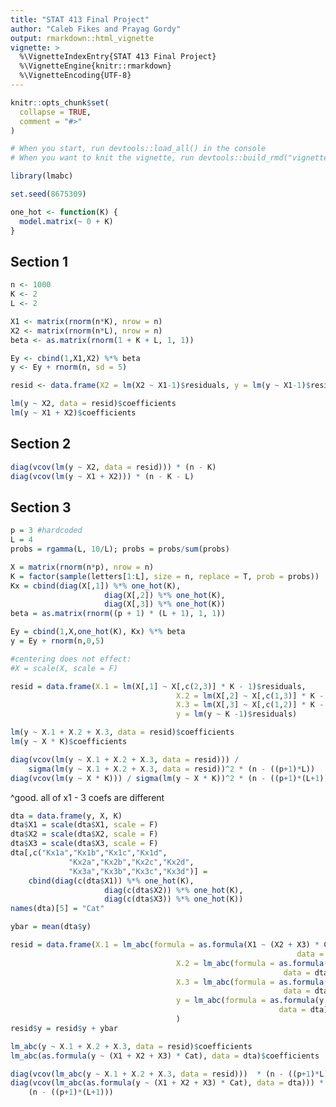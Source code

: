 ```yaml
---
title: "STAT 413 Final Project"
author: "Caleb Fikes and Prayag Gordy"
output: rmarkdown::html_vignette
vignette: >
  %\VignetteIndexEntry{STAT 413 Final Project}
  %\VignetteEngine{knitr::rmarkdown}
  %\VignetteEncoding{UTF-8}
---
```


```r
knitr::opts_chunk$set(
  collapse = TRUE,
  comment = "#>"
)
```

```r
# When you start, run devtools::load_all() in the console
# When you want to knit the vignette, run devtools::build_rmd("vignettes/fwl.Rmd") in the console

library(lmabc)

set.seed(8675309)
```

```r
one_hot <- function(K) {
  model.matrix(~ 0 + K)
}
```

## Section 1
```r
n <- 1000
K <- 2
L <- 2

X1 <- matrix(rnorm(n*K), nrow = n)
X2 <- matrix(rnorm(n*L), nrow = n)
beta <- as.matrix(rnorm(1 + K + L, 1, 1)) 

Ey <- cbind(1,X1,X2) %*% beta
y <- Ey + rnorm(n, sd = 5)

resid <- data.frame(X2 = lm(X2 ~ X1-1)$residuals, y = lm(y ~ X1-1)$residuals)

lm(y ~ X2, data = resid)$coefficients
lm(y ~ X1 + X2)$coefficients
```

## Section 2
```r
diag(vcov(lm(y ~ X2, data = resid))) * (n - K)
diag(vcov(lm(y ~ X1 + X2))) * (n - K - L)
```

## Section 3
```r
p = 3 #hardcoded
L = 4
probs = rgamma(L, 10/L); probs = probs/sum(probs)

X = matrix(rnorm(n*p), nrow = n)
K = factor(sample(letters[1:L], size = n, replace = T, prob = probs))
Kx = cbind(diag(X[,1]) %*% one_hot(K),
					 diag(X[,2]) %*% one_hot(K),
					 diag(X[,3]) %*% one_hot(K))
beta = as.matrix(rnorm((p + 1) * (L + 1), 1, 1))

Ey = cbind(1,X,one_hot(K), Kx) %*% beta 
y = Ey + rnorm(n,0,5)

#centering does not effect:
#X = scale(X, scale = F)

resid = data.frame(X.1 = lm(X[,1] ~ X[,c(2,3)] * K - 1)$residuals, 
									 X.2 = lm(X[,2] ~ X[,c(1,3)] * K - 1)$residuals,
									 X.3 = lm(X[,3] ~ X[,c(1,2)] * K - 1)$residuals,
									 y = lm(y ~ K -1)$residuals)

lm(y ~ X.1 + X.2 + X.3, data = resid)$coefficients
lm(y ~ X * K)$coefficients

diag(vcov(lm(y ~ X.1 + X.2 + X.3, data = resid))) / 
	sigma(lm(y ~ X.1 + X.2 + X.3, data = resid))^2 * (n - ((p+1)*L))
diag(vcov(lm(y ~ X * K))) / sigma(lm(y ~ X * K))^2 * (n - ((p+1)*(L+1)))
```
^good. all of x1 - 3 coefs are different

```r
dta = data.frame(y, X, K)
dta$X1 = scale(dta$X1, scale = F)
dta$X2 = scale(dta$X2, scale = F)
dta$X3 = scale(dta$X3, scale = F)
dta[,c("Kx1a","Kx1b","Kx1c","Kx1d",
			 "Kx2a","Kx2b","Kx2c","Kx2d",
			 "Kx3a","Kx3b","Kx3c","Kx3d")] = 
	cbind(diag(c(dta$X1)) %*% one_hot(K),
					 diag(c(dta$X2)) %*% one_hot(K),
					 diag(c(dta$X3)) %*% one_hot(K))
names(dta)[5] = "Cat"

ybar = mean(dta$y)

resid = data.frame(X.1 = lm_abc(formula = as.formula(X1 ~ (X2 + X3) * Cat), 
																data = dta)$residuals, 
									 X.2 = lm_abc(formula = as.formula(X2 ~ (X1 + X3) * Cat), 
									 						 data = dta)$residuals,
									 X.3 = lm_abc(formula = as.formula(X3 ~ (X1 + X2) * Cat), 
									 						 data = dta)$residuals,
									 y = lm_abc(formula = as.formula(y ~ Cat), 
									 						data = dta)$residuals
									 )
resid$y = resid$y + ybar

lm_abc(y ~ X.1 + X.2 + X.3, data = resid)$coefficients
lm_abc(as.formula(y ~ (X1 + X2 + X3) * Cat), data = dta)$coefficients

diag(vcov(lm_abc(y ~ X.1 + X.2 + X.3, data = resid)))  * (n - ((p+1)*L))
diag(vcov(lm_abc(as.formula(y ~ (X1 + X2 + X3) * Cat), data = dta))) * 
	(n - ((p+1)*(L+1)))
```


